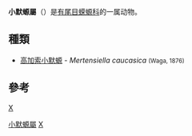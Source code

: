 {{Unreferenced|time=2020-09-28T05:00:18+00:00}}
{{Automatic taxobox
| taxon = Mertensiella
| authority = Wolterstorff, 1925
}}

'''小默螈屬'''（{{lang-xm|Mertensiella}}）是[[有尾目|有尾目]][[蝾螈科|蝾螈科]]的一属动物。

== 種類 ==

* [[高加索小默螈|高加索小默螈]] - ''Mertensiella caucasica'' <small>(Waga, 1876)</small>

== 參考 ==
{{reflist}}

{{taxonbar}}
[[category:蝾螈科|X]]
[[Category:小默螈屬|]]
[[Category:_1925年描述的分类群|X]]